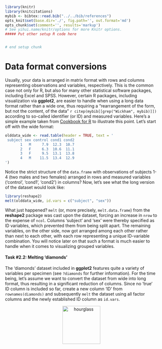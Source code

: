 ```r
library(knitr)
library(knitcitations)
mybib <- bibtex::read.bib("../../bib/references")
opts_knit$set(base.dir='./', fig.path='', out.format='md')
opts_chunk$set(comment='', results='markup')
# See yihui.name/knitr/options for more Knitr options.
##### Put other setup R code here


# end setup chunk
```
# Data format conversions

Usually, your data is arranged in matrix format with rows and columns 
representing observations and variables, respectively. This is the common case 
not only for R, but also for many other statistical software packages, including 
Excel and SPSS. 
However, certain R packages, including visualization via **ggplot2**, are easier to handle when 
using a long data format rather than a wide one, thus requiring a "rearrangement of the form, but not the content, of the 
data" `r citep(mybib[[grep("Wickham", mybib)]])` according to so-called 
identifier (or ID) and measured variables. Here's a simple example taken from 
[Cookbook for R](http://www.cookbook-r.com/Manipulating_data/Converting_data_between_wide_and_long_format/) 
to illustrate this point. Let's start off with the wide format:

```r
olddata_wide <- read.table(header = TRUE, text = '
 subject sex control cond1 cond2
       1   M     7.9  12.3  10.7
       2   F     6.3  10.6  11.1
       3   F     9.5  13.1  13.8
       4   M    11.5  13.4  12.9
')
```

Notice the strict structure of the `data.frame` with observations of subjects 
1-4 (two males and two females) arranged in rows and measured variables ('control', 
'cond1', 'cond2') in columns? Now, let's see what the long version of the 
dataset would look like:

```r
library(reshape2)
melt(olddata_wide, id.vars = c("subject", "sex"))
```

What just happened? `melt` (or, more precisely, `melt.data.frame`) from the 
**reshape2** package was cast upon the dataset, forcing an increase in `nrow` to 
the expense of `ncol`. Columns 'subject' and 'sex' were thereby specified as 
ID variables, which prevented them from being split apart. The remaining variables, 
on the other side, now got arranged among each other rather than next to each other, 
with each row representing a unique ID-variable combination. 
You will notice later on that such a format is much easier to handle when it 
comes to visualizing grouped variables.

#### Task #2.2: Melting 'diamonds'
The 'diamonds' dataset included in **ggplot2** features quite a variety of 
variables per specimen (see `?diamonds` for further information). For the time 
being, let's assume we want to convert the dataset from wide into long format, 
thus resulting in a significant reduction of columns. Since no 'true' ID column 
is included so far, create a new column 'ID' from `rownames(diamonds)` and 
subsequently `melt` the dataset using all factor columns and the newly 
established ID column as `id.vars`.

<center>
  <img src="https://upload.wikimedia.org/wikipedia/commons/2/25/Hourglass_2.svg" alt="hourglass" style="width: 125px;"/>
</center>
